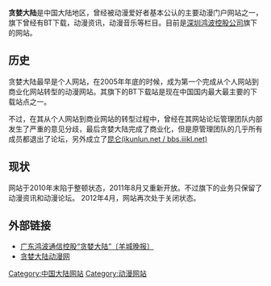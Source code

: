 {{unreferenced|time=2007-10-26}}

'''贪婪大陆'''是中国大陆地区，曾经被动漫爱好者基本公认的主要动漫门户网站之一，旗下曾经有BT下载，动漫资讯，动漫音乐等栏目。目前是[[深圳鸿波控股公司|深圳鸿波控股公司]]旗下的网站。

== 历史 ==
贪婪大陆最早是个人网站，在2005年年底的时候，成为第一个完成从个人网站到商业化网站转型的动漫网站。其旗下的BT下载站是现在中国国内最大最主要的下载站点之一。

不过，在其从个人网站到商业网站的转型过程中，曾经在其网站论坛管理团队内部发生了严重的意见分歧，最后贪婪大陆完成了商业化，但是原管理团队的几乎所有成员都退出了论坛，另外成立了[[昆仑(ikunlun.net_/_bbs.iiikl.net)|昆仑(ikunlun.net / bbs.iiikl.net)]]

== 现状 ==
网站于2010年末陷于整顿状态，2011年8月又重新开放。不过旗下的业务只保留了动漫资讯和动漫论坛。
2012年4月，网站再次处于关闭状态。

== 外部链接 ==
*[https://web.archive.org/web/20080907212845/http://www.ycwb.com/ycwb/2007-05/22/content_1487474.htm 广东鸿波通信控股“贪婪大陆”〔羊城晚报〕 ]
*[http://www.greedland.net/ 贪婪大陆动漫网] {{Wayback|url=http://www.greedland.net/ |date=20210502092042 }}

[[Category:中国大陆网站|Category:中国大陆网站]]
[[Category:动漫网站|Category:动漫网站]]